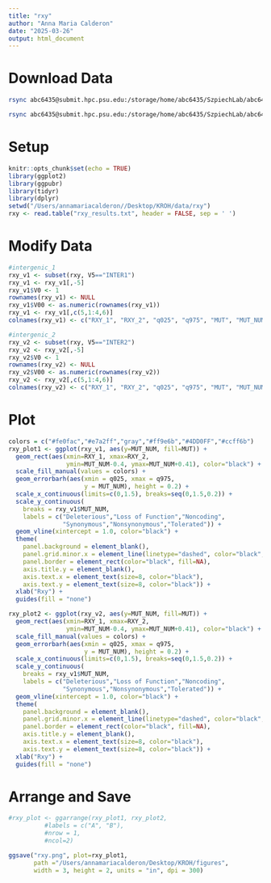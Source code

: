 ```yaml
---
title: "rxy"
author: "Anna Maria Calderon"
date: "2025-03-26"
output: html_document
---
```


# Download Data

```bash
rsync abc6435@submit.hpc.psu.edu:/storage/home/abc6435/SzpiechLab/abc6435/KROH/data/rxy/downsampled/rxy_results_downsampled.txt /Users/annamariacalderon/Desktop/KROH/data/rxy

rsync abc6435@submit.hpc.psu.edu:/storage/home/abc6435/SzpiechLab/abc6435/KROH/data/rxy/rxy_results.txt /Users/annamariacalderon/Desktop/KROH/data/rxy

```

# Setup

```r
knitr::opts_chunk$set(echo = TRUE)
library(ggplot2)
library(ggpubr)
library(tidyr)
library(dplyr)
setwd("/Users/annamariacalderon//Desktop/KROH/data/rxy")
rxy <- read.table("rxy_results.txt", header = FALSE, sep = ' ')
```

# Modify Data

```r
#intergenic_1
rxy_v1 <- subset(rxy, V5=="INTER1")
rxy_v1 <- rxy_v1[,-5]
rxy_v1$V0 <- 1
rownames(rxy_v1) <- NULL
rxy_v1$V00 <- as.numeric(rownames(rxy_v1))
rxy_v1 <- rxy_v1[,c(5,1:4,6)]
colnames(rxy_v1) <- c("RXY_1", "RXY_2", "q025", "q975", "MUT", "MUT_NUM")

#intergenic_2
rxy_v2 <- subset(rxy, V5=="INTER2")
rxy_v2 <- rxy_v2[,-5]
rxy_v2$V0 <- 1
rownames(rxy_v2) <- NULL
rxy_v2$V00 <- as.numeric(rownames(rxy_v2))
rxy_v2 <- rxy_v2[,c(5,1:4,6)]
colnames(rxy_v2) <- c("RXY_1", "RXY_2", "q025", "q975", "MUT", "MUT_NUM")
```

# Plot

```r
colors = c("#fe0fac","#e7a2ff","gray","#ff9e6b","#4DD0FF","#ccff6b")
rxy_plot1 <- ggplot(rxy_v1, aes(y=MUT_NUM, fill=MUT)) +
  geom_rect(aes(xmin=RXY_1, xmax=RXY_2, 
                ymin=MUT_NUM-0.4, ymax=MUT_NUM+0.41), color="black") +
  scale_fill_manual(values = colors) +
  geom_errorbarh(aes(xmin = q025, xmax = q975, 
                     y = MUT_NUM), height = 0.2) +
  scale_x_continuous(limits=c(0,1.5), breaks=seq(0,1.5,0.2)) +
  scale_y_continuous(
    breaks = rxy_v1$MUT_NUM,
    labels = c("Deleterious","Loss of Function","Noncoding",
               "Synonymous","Nonsynonymous","Tolerated")) +
  geom_vline(xintercept = 1.0, color="black") +
  theme(
    panel.background = element_blank(),
    panel.grid.minor.x = element_line(linetype="dashed", color="black", size=0.05),
    panel.border = element_rect(color="black", fill=NA), 
    axis.title.y = element_blank(),
    axis.text.x = element_text(size=8, color="black"),
    axis.text.y = element_text(size=8, color="black")) +
  xlab("Rxy") +
  guides(fill = "none")

rxy_plot2 <- ggplot(rxy_v2, aes(y=MUT_NUM, fill=MUT)) +
  geom_rect(aes(xmin=RXY_1, xmax=RXY_2, 
                ymin=MUT_NUM-0.4, ymax=MUT_NUM+0.41), color="black") +
  scale_fill_manual(values = colors) +
  geom_errorbarh(aes(xmin = q025, xmax = q975, 
                     y = MUT_NUM), height = 0.2) +
  scale_x_continuous(limits=c(0,1.5), breaks=seq(0,1.5,0.2)) +
  scale_y_continuous(
    breaks = rxy_v1$MUT_NUM,
    labels = c("Deleterious","Loss of Function","Noncoding",
               "Synonymous","Nonsynonymous","Tolerated")) +
  geom_vline(xintercept = 1.0, color="black") +
  theme(
    panel.background = element_blank(),
    panel.grid.minor.x = element_line(linetype="dashed", color="black", size=0.05),
    panel.border = element_rect(color="black", fill=NA), 
    axis.title.y = element_blank(),
    axis.text.x = element_text(size=8, color="black"),
    axis.text.y = element_text(size=8, color="black")) +
  xlab("Rxy") +
  guides(fill = "none")
```

# Arrange and Save

```r
#rxy_plot <- ggarrange(rxy_plot1, rxy_plot2,
          #labels = c("A", "B"),
          #nrow = 1,
          #ncol=2)

ggsave("rxy.png", plot=rxy_plot1, 
       path ="/Users/annamariacalderon/Desktop/KROH/figures",
       width = 3, height = 2, units = "in", dpi = 300)
```
